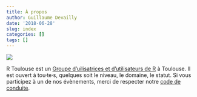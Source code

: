 ```yaml
---
title: À propos
author: Guillaume Devailly
date: '2018-06-28'
slug: index
categories: []
tags: []
---
```


![](/img/logo.svg)

R Toulouse est un [Groupe d'uilisatrices et d'utilisateurs de R](https://jumpingrivers.github.io/meetingsR/r-user-groups.html) à Toulouse.
Il est ouvert à tou·te·s, quelques soit le niveau, le domaine, le statut. Si vous participez à un de nos évènements, merci de respecter notre [code de conduite](code-de-conduite/).

